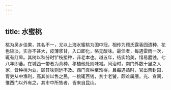 ```yaml
---
---
---
```

title: 水蜜桃
---



桃为吴乡佳果，其名不一，尤以上海水蜜桃为国中冠，相传为顾氏露香园遗种，花色较淡，实亦不甚大，皮薄浆甘，入口即化，略无酸味。最佳者，每遇雷雨一次，辄有红晕。其树以秋分时铲枝接种，非老本也。越五年，结实始美，惜易蠹蚀，七八年即萎。在城西一带者为真种，移植他处则味减。同治时，南门外数十里之人家，皆种桃为业，顾其味则远不及。西门真种至难得，且每遇熟时，官出票封园，胥吏从中渔利，高其价以售之民，一桃辄百钱，贫士老饕，颇难属餍。光、宣间，惟西门以外有之，其市中所售者，皆来自昆山。